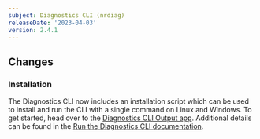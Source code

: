 ```yaml
---
subject: Diagnostics CLI (nrdiag)
releaseDate: '2023-04-03'
version: 2.4.1
---
```


## Changes

### Installation
The Diagnostics CLI now includes an installation script which can be used to install and run the CLI with a single command on Linux and Windows.
To get started, head over to the [Diagnostics CLI Output app](https://one.newrelic.com/diagnostics/cli-output). Additional details can be found in the [Run the Diagnostics CLI documentation](https://docs.newrelic.com/docs/new-relic-solutions/solve-common-issues/diagnostics-cli-nrdiag/run-diagnostics-cli-nrdiag/).













